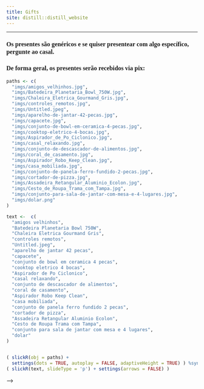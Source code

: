 ```yaml
---
title: Gifts
site: distill::distill_website
---
```

----

<style type="text/css">
h1{
font-family: Taviraj;
}
</style>

<style type="text/css">
h2{
font-family: Taviraj;
}
</style>

<style type="text/css">
h3{
font-family: Taviraj;
}
</style>


<style type="text/css">
a{
font-size: 24px;
}
</style>

<style type="text/css">
  .navbar-brand {
    content:url(imgs/sakura.jpg);
    width:100%; /*width of your image*/
    max-width: 100%;
   height:auto; /*height of your image*/
  }
   <div class="centered">Centered</div>
   
   .title{
   font-size: 0px !important;;
}
</style>

<style type="text/css">
   .title{
   font-size: 0px !important;;
}
</style>



### Os presentes são genéricos e se quiser presentear com algo específico, pergunte ao casal.

### De forma geral, os presentes serão recebidos via pix:


```r

paths <- c(
  "imgs/amigos_velhinhos.jpg",
  "imgs/Batedeira_Planetaria_Bowl_750W.jpg",
  "imgs/Chaleira_Eletrica_Gourmand_Gris.jpg",
  "imgs/controles_remotos.jpg",
  "imgs/Untitled.jpeg",
  "imgs/aparelho-de-jantar-42-pecas.jpg",
  "imgs/capacete.jpg",
  "imgs/conjunto-de-bowl-em-ceramica-4-pecas.jpg",
  "imgs/cooktop-eletrico-4-bocas.jpg",
  "imgs/Aspirador_de_Po_Ciclonico.jpg",
  "imgs/casal_relaxando.jpg",
  "imgs/conjunto-de-descascador-de-alimentos.jpg",
  "imgs/coral_de_casamento.jpg",
  "imgs/Aspirador_Robo_Keep_Clean.jpg",
  "imgs/casa_mobiliada.jpg",
  "imgs/conjunto-de-panela-ferro-fundido-2-pecas.jpg",
  "imgs/cortador-de-pizza.jpg",
  "imgs/Assadeira_Retangular_Aluminio_Ecolon.jpg",
  "imgs/Cesto_de_Roupa_Trama_com_Tampa.jpg",
  "imgs/conjunto-para-sala-de-jantar-com-mesa-e-4-lugares.jpg",
  "imgs/dolar.png"
)

text <-  c(
  "amigos velhinhos",
  "Batedeira Planetaria Bowl 750W",
  "Chaleira Eletrica Gourmand Gris",
  "controles remotos",
  "Untitled.jpeg",
  "aparelho de jantar 42 pecas",
  "capacete",
  "conjunto de bowl em ceramica 4 pecas",
  "cooktop eletrico 4 bocas",
  "Aspirador de Po Ciclonico",
  "casal relaxando",
  "conjunto de descascador de alimentos",
  "coral de casamento",
  "Aspirador Robo Keep Clean",
  "casa mobiliada",
  "conjunto de panela ferro fundido 2 pecas",
  "cortador de pizza",
  "Assadeira Retangular Aluminio Ecolon",
  "Cesto de Roupa Trama com Tampa",
  "conjunto para sala de jantar com mesa e 4 lugares",
  "dolar"
)


( slickR(obj = paths) +
  settings(dots = TRUE, autoplay = FALSE, adaptiveHeight = TRUE) ) %synch%
( slickR(text, slideType = 'p') + settings(arrows = FALSE) )
```


<!-- ```{css, echo=FALSE} -->
<!--   body { -->
<!--    <!-- background-image: url("imgs/Untitled.jpeg"); --> -->
<!--   } -->
<!-- .section.level3 { -->
<!--   background-color: #f3f3f3; -->
<!--   border: 1px solid #ebebeb; -->
<!--   color: #868686; -->
<!--   font-size: 16px; -->
<!--   height: 425px; -->
<!--   margin-bottom: 10px; -->
<!--   margin-right: 10px; -->
<!--   max-height: 425px; -->
<!--   text-align: center; -->
<!-- } -->

<!-- ul  -->
<!-- ``` -->

